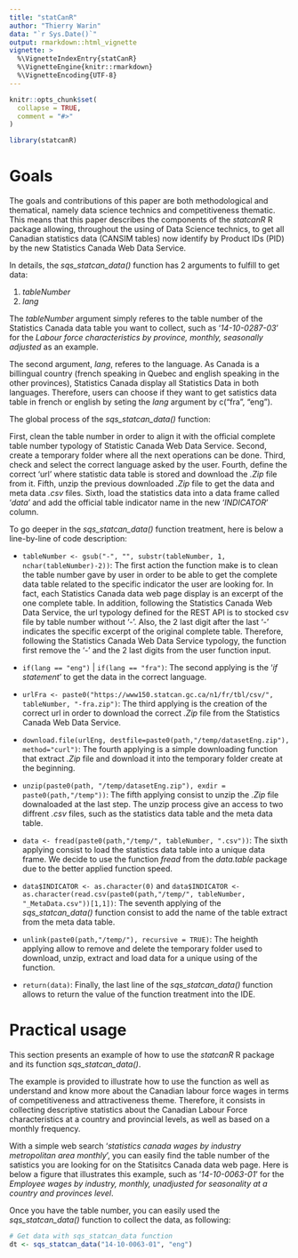 ```yaml
---
title: "statCanR"
author: "Thierry Warin"
data: "`r Sys.Date()`"
output: rmarkdown::html_vignette
vignette: >
  %\VignetteIndexEntry{statCanR}
  %\VignetteEngine{knitr::rmarkdown}
  %\VignetteEncoding{UTF-8}
---
```


```r
knitr::opts_chunk$set(
  collapse = TRUE,
  comment = "#>"
)
```

```r
library(statcanR)
```

# Goals 

The goals and contributions of this paper are both methodological and thematical, namely data science technics and competitiveness thematic. This means that this paper describes the components of the _statcanR_  R package allowing, throughout the using of Data Science technics, to get all Canadian statistics data (CANSIM tables) now identify by Product IDs (PID) by the new Statistics Canada Web Data Service.

In details, the _sqs_statcan_data()_ function has 2 arguments to fulfill to get data:   
  
  1. _tableNumber_
  2. _lang_
  
  
The _tableNumber_ argument simply referes to the table number of the Statistics Canada data table you want to collect, such as '_14-10-0287-03_' for the _Labour force characteristics by province, monthly, seasonally adjusted_ as an example.

The second argument, _lang_, referes to the language. As Canada is a billingual country (french speaking in Quebec and english speaking in the other provinces), Statistics Canada display all Statistics Data in both languages. Therefore, users can choose if they want to get satistics data table in french or english by seting the _lang_ argument by c("fra", "eng").

The global process of the _sqs_statcan_data()_ function:

First, clean the table number in order to align it with the official complete table number typology of Statistic Canada Web Data Service. Second, create a temporary folder where all the next operations can be done. Third, check and select the correct language asked by the user. Fourth, define the correct 'url' where statistic data table is stored and download the _.Zip_ file from it. Fifth, unzip the previous downloaded _.Zip_ file to get the data and meta data _.csv_ files. Sixth, load the statistics data into a data frame called '_data_' and add the official table indicator name in the new '_INDICATOR_' column.         
  

To go deeper in the _sqs_statcan_data()_ function treatment, here is below a line-by-line of code description:   
  
  - `tableNumber <- gsub("-", "", substr(tableNumber, 1, nchar(tableNumber)-2))`:
  The first action the function make is to clean the table number gave by user in order to be able to get the complete data table related to the specific indicator the user are looking for. In fact, each Statistics Canada data web page display is an excerpt of the one complete table.
  In addition, following the Statistics Canada Web Data Service, the url typology defined for the REST API is to stocked csv file by table number without '-'. Also, the 2 last digit after the last '-' indicates the specific excerpt of the original complete table.
  Therefore, following the Statistics Canada Web Data Service typology, the function first remove the '-' and the 2 last digits from the user function input.

  - `if(lang == "eng")` | `if(lang == "fra")`:
  The second applying is the '_if statement_' to get the data in the correct language.

  - `urlFra <- paste0("https://www150.statcan.gc.ca/n1/fr/tbl/csv/", tableNumber, "-fra.zip")`:
  The third applying is the creation of the correct url in order to download the correct _.Zip_ file from the Statistics Canada Web Data Service.   
  
  - `download.file(urlEng, destfile=paste0(path,"/temp/datasetEng.zip"), method="curl")`:
  The fourth applying is a simple downloading function that extract _.Zip_ file and download it into the temporary folder create at the beginning. 
  
  - `unzip(paste0(path, "/temp/datasetEng.zip"), exdir = paste0(path,"/temp"))`:
  The fifth applying consist to unzip the _.Zip_ file downaloaded at the last step. The unzip process give an access to two diffrent _.csv_ files, such as the statistics data table and the meta data table.
    
  - `data <- fread(paste0(path,"/temp/", tableNumber, ".csv"))`:
  The sixth applying consist to load the statistics data table into a unique data frame. We decide to use the function _fread_ from the _data.table_ package due to the better applied function speed.   
    
  - `data$INDICATOR <- as.character(0)` and `data$INDICATOR <- as.character(read.csv(paste0(path,"/temp/", tableNumber, "_MetaData.csv"))[1,1])`:
  The seventh applying of the _sqs_statcan_data()_ function consist to add the name of the table extract from the meta data table. 
  
  - `unlink(paste0(path,"/temp/"), recursive = TRUE)`:
  The heighth applying allow to remove and delete the temporary folder used to download, unzip, extract and load data for a unique using of the function.
  
  - `return(data)`:
  Finally, the last line of the _sqs_statcan_data()_ function allows to return the value of the function treatment into the IDE.



# Practical usage

This section presents an example of how to use the _statcanR_ R package and its function _sqs_statcan_data()_.    
  

The example is provided to illustrate how to use the function as well as understand and know more about the Canadian labour force wages in terms of competitiveness and attractiveness theme. Therefore, it consists in collecting descriptive statistics about the Canadian Labour Force characteristics at a country and provincial levels, as well as based on a monthly frequency.  

With a simple web search '_statistics canada wages by industry metropolitan area monthly_', you can easily find the table number of the satistics you are looking for on the Statisitcs Canada data web page. Here is below a figure that illustrates this example, such as '_14-10-0063-01_' for the _Employee wages by industry, monthly, unadjusted for seasonality at a country and provinces level_.

Once you have the table number, you can easily used the _sqs_statcan_data()_ function to collect the data, as following:  
  
```r
# Get data with sqs_statcan_data function
dt <- sqs_statcan_data("14-10-0063-01", "eng")
```
